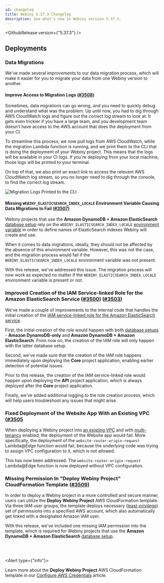 ```yaml
---
id: changelog
title: Webiny 5.37.3 Changelog
description: See what's new in Webiny version 5.37.3.
---
```



<GithubRelease version={"5.37.3"} />

## Deployments

### Data Migrations

We've made several improvements to our data migration process, which will make it easier for you to migrate your data from one Webiny version to another.

#### Improve Access to Migration Logs ([#3508](https://github.com/webiny/webiny-js/pull/3508))

Sometimes, data migrations can go wrong, and you need to quickly debug and understand what was the problem. Up until now, you had to dig through AWS CloudWatch logs and figure out the correct log stream to look at. It gets even trickier if you have a large team, and you development team doesn't have access to the AWS account that does the deployment from your CI.

To streamline this process, we now pull logs from AWS CloudWatch, while the migration Lambda function is running, and we print them to the CLI that is doing the deployment of your Webiny project. This means that the logs will be available in your CI logs. If you're deploying from your local machine, those logs will be printed to your terminal.

On top of that, we also print an exact link to access the relevant AWS CloudWatch log stream, so you no longer need to dig through the console, to find the correct log stream.

<Image src={cliLogs} title="Migration Logs Printed to the CLI" />

#### Missing `WEBINY_ELASTICSEARCH_INDEX_LOCALE` Environment Variable Causing Data Migrations to Fail ([#3507](https://github.com/webiny/webiny-js/pull/3507))

Webiny projects that use the **Amazon DynamoDB + Amazon ElasticSearch** [database setup](/docs/{exact:5.37.x}/architecture/introduction#different-database-setups) rely on the `WEBINY_ELASTICSEARCH_INDEX_LOCALE` [environment variable](/docs/{exact:5.37.x}/core-development-concepts/extending-and-customizing/how-to-change-elasticsearch-index-name-to-contain-locale) in order to define names of ElasticSearch indexes Webiny will create and use.

When it comes to data migrations, ideally, they should not be affected by the absence of this environment variable. However, this was not the case, and the migration process would fail if the `WEBINY_ELASTICSEARCH_INDEX_LOCALE` environment variable was not present.

With this release, we've addressed this issue. The migration process will now work as expected no matter if the `WEBINY_ELASTICSEARCH_INDEX_LOCALE` environment variable is present or not.

### Improved Creation of the IAM Service-linked Role for the Amazon ElasticSearch Service ([#3500](https://github.com/webiny/webiny-js/pull/3500)) ([#3503](https://github.com/webiny/webiny-js/pull/3503))

We've made a couple of improvements to the internal code that handles the initial creation of the [IAM service-linked role for the Amazon ElasticSearch service](https://docs.aws.amazon.com/opensearch-service/latest/developerguide/slr.html).

First, the initial creation of the role would happen with both [database setups](/docs/{exact:5.37.x}/architecture/introduction#different-database-setups) - **Amazon DynamoDB-only** and **Amazon DynamoDB + Amazon ElasticSearch**. From now on, the creation of the IAM role will only happen with the latter database setup.

Second, we've made sure that the creation of the IAM role happens immediately upon deploying the **Core** project application, enabling earlier detection of potential issues.

<Alert type="info">

Prior to this release, the creation of the IAM service-linked role would happen upon deploying the **API** project application, which is always deployed after the **Core** project application.

</Alert>

Finally, we've added additional logging to the role creation process, which will help users troubleshoot any issues that might arise.

### Fixed Deployment of the Website App With an Existing VPC ([#3505](https://github.com/webiny/webiny-js/pull/3505)

When deploying a Webiny project into [an existing VPC](/docs/enterprise/use-existing-amazon-vpc) and with [multi-tenancy](/docs/enterprise/multi-tenancy) enabled, the deployment of the Website app would fail. More specifically, the deployment of the `website-router-origin-request` Lambda@Edge function would fail, because the underlying code was trying to assign VPC configuration to it, which is not allowed.

This has now been addressed. The `website-router-origin-request` Lambda@Edge function is now deployed without VPC configuration.

### Missing Permission In "Deploy Webiny Project" CloudFormation Template ([#3509](https://github.com/webiny/webiny-js/pull/3509))

In order to deploy a Webiny project in a more controlled and secure manner, users can utilize the **Deploy Webiny Project** AWS CloudFormation template. Via three IAM user groups, the template deploys necessary ([least-privilege](https://en.wikipedia.org/wiki/Principle_of_least_privilege)) set of permissions into a specified AWS account, which also automatically get linked with a designated Amazon IAM user.

With this release, we've included one missing IAM permission into the template, which is required for Webiny projects that use the **Amazon DynamoDB + Amazon ElasticSearch** [database setup](/docs/{exact:5.37.x}/architecture/introduction#different-database-setups).

<br />
<br />

<Alert type={"info"}>

Learn more about the **Deploy Webiny Project** AWS CloudFormation template in our [Configure AWS Credentials](/docs/{exact:5.37.x}/infrastructure/aws/configure-aws-credentials#deploy-webiny-project-aws-cloud-formation-template) article.

</Alert>
